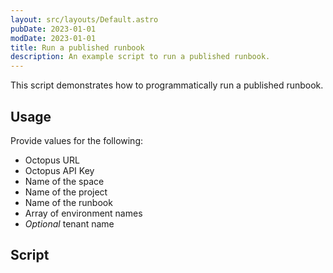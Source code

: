 ```yaml
---
layout: src/layouts/Default.astro
pubDate: 2023-01-01
modDate: 2023-01-01
title: Run a published runbook
description: An example script to run a published runbook.
---
```


This script demonstrates how to programmatically run a published runbook.

## Usage

Provide values for the following:

- Octopus URL
- Octopus API Key
- Name of the space
- Name of the project
- Name of the runbook
- Array of environment names
- *Optional* tenant name

## Script

<RunRunbookScripts />
